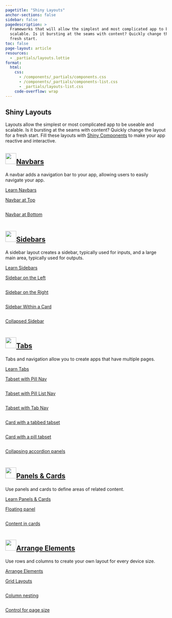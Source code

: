 ```yaml
---
pagetitle: "Shiny Layouts"
anchor-sections: false
sidebar: false
pagedescription: >
  Frameworks that will allow the simplest and most complicated app to be useable and
  scalable. Is it bursting at the seams with content? Quickly change the layout for a
  fresh start.
toc: false
page-layout: article
resources:
  - _partials/layouts.lottie
format:
  html:
    css:
      - /components/_partials/components.css
      - /components/_partials/components-list.css
      - _partials/layouts-list.css
    code-overflow: wrap
---
```

<!-- Begin Hero area -->
:::::::: {.column-screen-inset .mx-auto style="max-width: 1300px;"}
:::::: {.grid .hero-area .my-md-0 .my-5}
:::: {.g-col-md-7 .g-col-12 .pe-0 .pe-md-5 .my-auto}

<h2 class="display-3 fw-bold">Shiny Layouts</h2>

::: {.h5}
Layouts allow the simplest or most complicated app to be useable and scalable.
Is it bursting at the seams with content?
Quickly change the layout for a fresh start.
Fill these layouts with [Shiny Components](/components/index.qmd) to make your app reactive and interactive.
:::

::::
:::: {.g-col-md-5 .g-col-10 .g-start-4 .components-hero-img-container}

<div class="ps-5 pt-5 components-hero-img" >
<script src="https://unpkg.com/@dotlottie/player-component@latest/dist/dotlottie-player.mjs" type="module"></script>
<dotlottie-player src="_partials/layouts.lottie" background="transparent" speed="1" style="width: 100%; height: auto;" autoplay></dotlottie-player>
</div>

::::

::::::
::::::::
<!-- End Hero area -->

<!-- Begin List area -->
:::::::: {.column-screen-inset .mx-auto style="max-width: 1300px;"}
:::::: {.grid .list-section #navbars}

:::: {.g-col-xl-3 .g-col-12}
::: {.sticky-xl-top .pt-4}

<h2 class="mt-4">
  <a href="navbars" class="dark text-decoration-none">
    <img alt="" src="/images/navbars-blue.svg" class="me-2" style="height: 34px;margin-bottom:7px;">Navbars
  </a>
</h2>

A navbar adds a navigation bar to your app, allowing users to easily navigate your app.

<a href="navbars" class="fw-500">Learn Navbars <i class="bi bi-chevron-right"></i></a>
:::
::::
:::: {.g-col-xl-9 .g-col-12 .pt-3 .pt-xl-5 .ps-0 .ps-xl-5 .ms-0 .ms-xl-4}
::: {#navbar .grid}

<div class="g-col-md-4 g-col-sm-6 g-col-12 component-list-column">
<a class="component-list-header-text" href="navbars/#navbar-at-top">
<div class="component-list-header">
<div class="h5">Navbar at Top</div>
<div class="component-list-icon">
<p class="my-0">
<i class="component-link-icon dark bi fst-normal"></i>
</p>
</div>
</div>
<div class="component-list-card layout-list-card">
<p class="layout-list-image my-0"><img alt="" src="/images/navbar-top.png"></p>
</div>
</a>
</div>



<div class="g-col-md-4 g-col-sm-6 g-col-12 component-list-column">
<a class="component-list-header-text" href="navbars/#navbar-at-bottom">
<div class="component-list-header">
<div class="h5">Navbar at Bottom</div>
<div class="component-list-icon">
<p class="my-0">
<i class="component-link-icon dark bi fst-normal"></i>
</p>
</div>
</div>
<div class="component-list-card layout-list-card">
<p class="layout-list-image my-0"><img alt="" src="/images/navbar-bottom.png" ></p>
</div>
</a>
</div>




:::

::::

::::::
:::::: {.grid .list-section style="margin-top: -1px;" #sidebars}
:::: {.g-col-xl-3 .g-col-12}

::: {.sticky-xl-top .pt-4}


<h2 class="mt-4">
  <a href="sidebars" class="dark text-decoration-none">
    <img alt="" src="/images/sidebars-blue.svg" class="me-2" style="height: 34px;margin-bottom:7px;">Sidebars
  </a>
</h2>

A sidebar layout creates a sidebar, typically used for inputs, and a large main area, typically used for outputs.

<a href="sidebars" class="fw-500">Learn Sidebars <i class="bi bi-chevron-right"></i></a>

:::
::::
:::: {.g-col-xl-9 .g-col-12 .pt-3 .pt-xl-5 .ps-0 .ps-xl-5 .ms-0 .ms-xl-4}
::: {#sidebar .grid}



<div class="g-col-md-4 g-col-sm-6 g-col-12 component-list-column">
<a class="component-list-header-text" href="sidebars/#sidebar-on-the-left">
<div class="component-list-header">
<div class="h5">Sidebar on the Left</div>
<div class="component-list-icon">
<p class="my-0">
<i class="component-link-icon dark bi fst-normal"></i>
</p>
</div>
</div>
<div class="component-list-card layout-list-card">
<p class="layout-list-image my-0"><img alt="" src="/images/sidebar-left.png" class="h-100 w-100"></p>
</div>
</a>
</div>



<div class="g-col-md-4 g-col-sm-6 g-col-12 component-list-column">
<a class="component-list-header-text" href="sidebars/#sidebar-on-the-right">
<div class="component-list-header">
<div class="h5">Sidebar on the Right</div>
<div class="component-list-icon">
<p class="my-0">
<i class="component-link-icon dark bi fst-normal"></i>
</p>
</div>
</div>
<div class="component-list-card layout-list-card">
<p class="layout-list-image my-0"><img alt="" src="/images/sidebar-right.png" class="h-100 w-100"></p>
</div>
</a>
</div>


<div class="g-col-md-4 g-col-sm-6 g-col-12 component-list-column">
<a class="component-list-header-text" href="sidebars/#sidebar-within-a-card">
<div class="component-list-header">
<div class="h5">Sidebar Within a Card</div>
<div class="component-list-icon">
<p class="my-0">
<i class="component-link-icon dark bi fst-normal"></i>
</p>
</div>
</div>
<div class="component-list-card layout-list-card">
<p class="layout-list-image my-0"><img alt="" src="/images/sidebar-left-card.png" class="h-100 w-100"></p>
</div>
</a>
</div>


<div class="g-col-md-4 g-col-sm-6 g-col-12 component-list-column">
<a class="component-list-header-text" href="sidebars/#collapsed-sidebar">
<div class="component-list-header">
<div class="h5">Collapsed Sidebar</div>
<div class="component-list-icon">
<p class="my-0">
<i class="component-link-icon dark bi fst-normal"></i>
</p>
</div>
</div>
<div class="component-list-card layout-list-card">
<p class="layout-list-image my-0"><img alt="" src="/images/sidebar-collapsed.png" class="h-100 w-100"></p>
</div>
</a>
</div>



:::

::::

::::::
:::::: {.grid .list-section style="margin-top: -1px;" #tabs}
:::: {.g-col-xl-3 .g-col-12}
::: {.sticky-xl-top .pt-4}


<h2 class="mt-4">
  <a href="tabs" class="dark text-decoration-none">
    <img alt="" src="/images/tabs-blue.svg" class="me-2" style="height: 34px;margin-bottom:7px;">Tabs
  </a>
</h2>

Tabs and navigation allow you to create apps that have multiple pages.

<a href="tabs" class="fw-500">Learn Tabs <i class="bi bi-chevron-right"></i></a>
:::
::::
:::: {.g-col-xl-9 .g-col-12 .pt-3 .pt-xl-5 .ps-0 .ps-xl-5 .ms-0 .ms-xl-4}
::: {#tab .grid}



<div class="g-col-md-4 g-col-sm-6 g-col-12 component-list-column">
<a class="component-list-header-text" href="tabs/#tabset-with-pill-navigation">
<div class="component-list-header">
<div class="h5">Tabset with Pill Nav</div>
<div class="component-list-icon">
<p class="my-0">
<i class="component-link-icon dark bi fst-normal"></i>
</p>
</div>
</div>
<div class="component-list-card layout-list-card">
<p class="layout-list-image my-0">
  <img alt="" src="/images/tabset-pill.png" class="h-100 w-100">
</p>
</div>
</a>
</div>


<div class="g-col-md-4 g-col-sm-6 g-col-12 component-list-column">
<a class="component-list-header-text" href="tabs/#tabset-with-pill-list-navigation">
<div class="component-list-header">
<div class="h5">Tabset with Pill List Nav</div>
<div class="component-list-icon">
<p class="my-0">
<i class="component-link-icon dark bi fst-normal"></i>
</p>
</div>
</div>
<div class="component-list-card layout-list-card">
<p class="layout-list-image my-0">
  <img alt="" src="/images/tabset-pill-list.png" class="h-100 w-100">
</p>
</div>
</a>
</div>


<div class="g-col-md-4 g-col-sm-6 g-col-12 component-list-column">
<a class="component-list-header-text" href="tabs/#tabset-with-tab-navigation">
<div class="component-list-header">
<div class="h5">Tabset with Tab Nav</div>
<div class="component-list-icon">
<p class="my-0">
<i class="component-link-icon dark bi fst-normal"></i>
</p>
</div>
</div>
<div class="component-list-card layout-list-card">
<p class="layout-list-image my-0">
  <img alt="" src="/images/tabset-tab.png" class="h-100 w-100">
</p>
</div>
</a>
</div>



<div class="g-col-md-4 g-col-sm-6 g-col-12 component-list-column">
<a class="component-list-header-text" href="tabs/#card-with-a-tabbed-tabset">
<div class="component-list-header">
<div class="h5">Card with a tabbed tabset</div>
<div class="component-list-icon">
<p class="my-0">
<i class="component-link-icon dark bi fst-normal"></i>
</p>
</div>
</div>
<div class="component-list-card layout-list-card">
<p class="layout-list-image my-0">
  <img alt="" src="/images/tabset-tab-card.png" class="h-100 w-100">
</p>
</div>
</a>
</div>



<div class="g-col-md-4 g-col-sm-6 g-col-12 component-list-column">
<a class="component-list-header-text" href="tabs/#card-with-a-pill-tabset">
<div class="component-list-header">
<div class="h5">Card with a pill tabset</div>
<div class="component-list-icon">
<p class="my-0">
<i class="component-link-icon dark bi fst-normal"></i>
</p>
</div>
</div>
<div class="component-list-card layout-list-card">
<p class="layout-list-image my-0">
  <img alt="" src="/images/tabset-pill-card.png" class="h-100 w-100">
</p>
</div>
</a>
</div>


<div class="g-col-md-4 g-col-sm-6 g-col-12 component-list-column">
<a class="component-list-header-text" href="tabs/#vertically-collapsing-accordion-panels">
<div class="component-list-header">
<div class="h5">Collapsing accordion panels</div>
<div class="component-list-icon">
<p class="my-0">
<i class="component-link-icon dark bi fst-normal"></i>
</p>
</div>
</div>
<div class="component-list-card layout-list-card">
<p class="layout-list-image my-0">
  <img alt="" src="/images/accordion.png" class="h-100 w-100">
</p>
</div>
</a>
</div>

:::

::::

::::::

:::::: {.grid .list-section style="margin-top: -1px;" #panels}
:::: {.g-col-xl-3 .g-col-12}
::: {.sticky-xl-top .pt-4}

<h2 class="mt-4">
  <a href="panels-cards" class="dark text-decoration-none">
    <img alt="" src="/images/cards-blue.svg" class="me-2" style="height: 34px;margin-bottom:7px;">Panels & Cards
  </a>
</h2>

Use panels and cards to define areas of related content.

<a href="panels-cards" class="fw-500">Learn Panels & Cards <i class="bi bi-chevron-right"></i></a>
:::
::::
:::: {.g-col-xl-9 .g-col-12 .pt-3 .pt-xl-5 .ps-0 .ps-xl-5 .ms-0 .ms-xl-4}
::: {#panel .grid}



<div class="g-col-md-4 g-col-sm-6 g-col-12 component-list-column">
<a class="component-list-header-text" href="panels-cards/#main-image-with-panel-floating-above">
<div class="component-list-header">
<div class="h5">Floating panel</div>
<div class="component-list-icon">
<p class="my-0">
<i class="component-link-icon dark bi fst-normal"></i>
</p>
</div>
</div>
<div class="component-list-card layout-list-card">
<p class="layout-list-image my-0">
  <img alt="" src="/images/drag.png" class="h-100 w-100">
</p>
</div>
</a>
</div>


<div class="g-col-md-4 g-col-sm-6 g-col-12 component-list-column">
<a class="component-list-header-text" href="panels-cards/#content-divided-by-cards">
<div class="component-list-header">
<div class="h5">Content in cards</div>
<div class="component-list-icon">
<p class="my-0">
<i class="component-link-icon dark bi fst-normal"></i>
</p>
</div>
</div>
<div class="component-list-card layout-list-card">
<p class="layout-list-image my-0"><a class="component-list-header-text" href="panels-cards/#content-divided-by-cards">
  <img alt="" src="/images/two-cards.png" class="h-100 w-100">
</p>
</div>
</a>
</div>


:::

::::

::::::


:::::: {.grid .list-section style="margin-top: -1px;" #elements}
:::: {.g-col-xl-3 .g-col-12}
::: {.sticky-xl-top .pt-4}

<h2 class="mt-4">
  <a href="arrange" class="dark text-decoration-none">
    <img alt="" src="/images/arrange-blue.svg" class="me-2" style="height: 34px;margin-bottom:7px;">Arrange Elements
  </a>
</h2>

Use rows and columns to create your own layout for every device size.

<a href="arrange" class="fw-500">Arrange Elements <i class="bi bi-chevron-right"></i></a>

:::
::::
:::: {.g-col-xl-9 .g-col-12 .pt-3 .pt-xl-5 .ps-0 .ps-xl-5 .ms-0 .ms-xl-4}
::: {#element .grid}



<div class="g-col-md-4 g-col-sm-6 g-col-12 component-list-column">
<a class="component-list-header-text" href="arrange/#grid-layouts">
<div class="component-list-header">
<div class="h5">Grid Layouts</div>
<div class="component-list-icon">
<p class="my-0">
<i class="component-link-icon dark bi fst-normal"></i>
</p>
</div>
</div>
<div class="component-list-card layout-list-card">
<p class="layout-list-image my-0">
  <img alt="" src="/images/grid-layout.png" class="h-100 w-100">
</p>
</div>
</a>
</div>



<div class="g-col-md-4 g-col-sm-6 g-col-12 component-list-column">
<a class="component-list-header-text" href="arrange/#column-nesting">
<div class="component-list-header">
<div class="h5">Column nesting</div>
<div class="component-list-icon">
<p class="my-0">
<i class="component-link-icon dark bi fst-normal"></i>
</p>
</div>
</div>
<div class="component-list-card layout-list-card">
<p class="layout-list-image my-0">
  <img alt="" src="/images/column-nesting.png" class="h-100 w-100">
</p>
</div>
</a>
</div>


<div class="g-col-md-4 g-col-sm-6 g-col-12 component-list-column">
<a class="component-list-header-text" href="arrange/#controlling-for-page-width-and-height">
<div class="component-list-header">
<div class="h5">Control for page size</div>
<div class="component-list-icon">
<p class="my-0">
<i class="component-link-icon dark bi fst-normal"></i>
</p>
</div>
</div>
<div class="component-list-card layout-list-card">
<p class="layout-list-image my-0">
  <img alt="" src="/images/controlling.png" class="h-100 w-100">
</p>
</div>
</a>
</div>


:::

::::

::::::

::::::::
<!-- End List area -->

